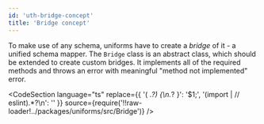 ```yaml
---
id: 'uth-bridge-concept'
title: 'Bridge concept'
---
```



To make use of any schema, uniforms have to create a _bridge_ of it - a unified schema mapper. The `Bridge` class is an abstract class, which should be extended to create custom bridges. It implements all of the required methods and throws an error with meaningful "method not implemented" error.

<CodeSection
  language="ts"
  replace={{ '(  .*?) {\n.*?  }': '$1;', '(import |  // eslint).*?\n': '' }}
  source={require('!!raw-loader!../packages/uniforms/src/Bridge')}
/>
